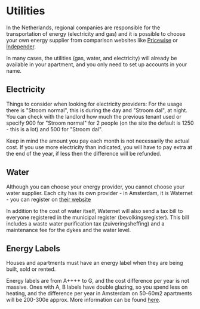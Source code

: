 # Utilities

In the Netherlands, regional companies are responsible for the transportation of energy (electricity and gas) and it is possible to choose your own energy supplier from comparison websites like [Pricewise](https://www.pricewise.nl/energie-vergelijken/) or [Independer](https://www.independer.nl/energie/info/besparen/energieverbruik-berekenen).

In many cases, the utilities (gas, water, and electricity) will already be available in your apartment, and you only need to set up accounts in your name. 
## Electricity
Things to consider when looking for electricity providers:
For the usage there is "Stroom normal", this is during the day and "Stroom dal", at night. You can check with the landlord how much the previous tenant used or specify 900 for "Stroom normal" for 2 people (on the site the default is 1250 - this is a lot) and 500 for "Stroom dal". 

Keep in mind the amount you pay each month is not necessarily the actual cost. If you use more electricity than indicated, you will have to pay extra at the end of the year, if less then the difference will be refunded.

## Water
Although you can choose your energy provider, you cannot choose your water supplier. Each city has its own provider - in Amsterdam, it is Waternet - you can register on [their website](https://www.waternet.nl/en/service-and-contact/moving-home/register/#/)

In addition to the cost of water itself, Waternet will also send a tax bill to everyone registered in the municipal register (bevolkingsregister). This bill includes a waste water purification tax (zuiveringsheffing) and a maintenance fee for the dykes and the water level. 


## Energy Labels
Houses and apartments must have an energy label when they are being built, sold or rented. 

Energy labels are from A++++ to G, and the cost difference per year is not massive. Ones with A, B labels have double glazing, so you spend less on heating, and the difference per year in Amsterdam on 50-60m2 apartments will be 200-300e approx. More information can be found [here](https://www.funda.nl/en/meer-weten/energielabel/).
